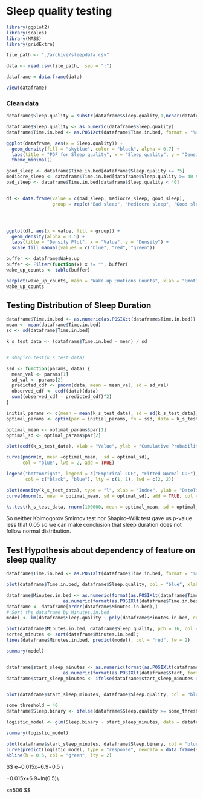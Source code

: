 # Sleep quality testing

```r
library(ggplot2)
library(scales)
library(MASS)
library(gridExtra)
```

```r

file_path <- "./archive/sleepdata.csv"

data <- read.csv(file_path,  sep = ";")

dataframe = data.frame(data)

View(dataframe)
```

### Clean data

```r
dataframe$Sleep.quality = substr(dataframe$Sleep.quality,1,nchar(dataframe$Sleep.quality)-1)

dataframe$Sleep.quality <- as.numeric(dataframe$Sleep.quality)
dataframe$Time.in.bed <- as.POSIXct(dataframe$Time.in.bed, format = "%H:%M")
```

```r
ggplot(dataframe, aes(x = Sleep.quality)) +
  geom_density(fill = "skyblue", color = "black", alpha = 0.7) +
  labs(title = "PDF for Sleep quality", x = "Sleep quality", y = "Density") +
  theme_minimal()


```

```r


good_sleep <- dataframe$Time.in.bed[dataframe$Sleep.quality >= 75]
mediocre_sleep <- dataframe$Time.in.bed[dataframe$Sleep.quality >= 40 & dataframe$Sleep.quality <= 75]
bad_sleep <- dataframe$Time.in.bed[dataframe$Sleep.quality < 40]


df <- data.frame(value = c(bad_sleep, mediocre_sleep, good_sleep),
                 group = rep(c("Bad sleep", "Mediocre sleep", "Good sleep"), times = c(32, 368, 518)))




ggplot(df, aes(x = value, fill = group)) +
  geom_density(alpha = 0.5) +
  labs(title = "Density Plot", x = "Value", y = "Density") +
  scale_fill_manual(values = c("blue", "red", "green"))

```

```r
buffer <- dataframe$Wake.up
buffer <- Filter(function(x) x != "", buffer)
wake_up_counts <- table(buffer)

barplot(wake_up_counts, main = "Wake-up Emotions Counts", xlab = "Emotions", ylab = "Count")
wake_up_counts
```

## Testing Distribution of Sleep Duration

```r
dataframe$Time.in.bed <- as.numeric(as.POSIXct(dataframe$Time.in.bed))
mean <- mean(dataframe$Time.in.bed)
sd <- sd(dataframe$Time.in.bed)

k_s_test_data <- (dataframe$Time.in.bed - mean) / sd
```

```         
```

```r
# shapiro.test(k_s_test_data)
```

```r
ssd <- function(params, data) {
  mean_val <- params[1]
  sd_val <- params[2]
  predicted_cdf <- pnorm(data, mean = mean_val, sd = sd_val)
  observed_cdf <- ecdf(data)(data)
  sum((observed_cdf - predicted_cdf)^2)
}

initial_params <- c(mean = mean(k_s_test_data), sd = sd(k_s_test_data))
optimal_params <- optim(par = initial_params, fn = ssd, data = k_s_test_data)

optimal_mean <- optimal_params$par[1]
optimal_sd <- optimal_params$par[2]

plot(ecdf(k_s_test_data), xlab = "Value", ylab = "Cumulative Probability", main = "Empirical CDF")

curve(pnorm(x, mean =optimal_mean,  sd = optimal_sd), 
      col = "blue", lwd = 2, add = TRUE)

legend("bottomright", legend = c("Empirical CDF", "Fitted Normal CDF"), 
       col = c("black", "blue"), lty = c(1, 1), lwd = c(2, 2))
```

```r
plot(density(k_s_test_data), type = "l", xlab = "Index", ylab = "DateTime")
curve(dnorm(x, mean = optimal_mean, sd = optimal_sd), add = TRUE, col = "red")
```

```r
ks.test(k_s_test_data, rnorm(100000, mean = optimal_mean, sd = optimal_sd))
```

So neither Kolmogorov Smirnov test nor Shapiro--Wilk test gave us p-value less that 0.05 so we can make conclusion that sleep duration does not follow normal distribution.

## Test Hypothesis about dependency of feature on sleep quality

```r
dataframe$Time.in.bed <- as.POSIXlt(dataframe$Time.in.bed, format = "%H:%M")

plot(dataframe$Time.in.bed, dataframe$Sleep.quality, col = "blue", xlab = "Date", ylab = "Time in Bed", main = "Time in Bed Over Time")
```

```r
dataframe$Minutes.in.bed <- as.numeric(format(as.POSIXlt(dataframe$Time.in.bed, format = "%H:%M"), "%H")) * 60 +
                     as.numeric(format(as.POSIXlt(dataframe$Time.in.bed, format = "%H:%M"), "%M"))
dataframe <- dataframe[order(dataframe$Minutes.in.bed),]
# Sort the dataframe by Minutes.in.bed
model <- lm(dataframe$Sleep.quality ~ poly(dataframe$Minutes.in.bed, degree = 2) + dataframe$Minutes.in.bed, data = df)

plot(dataframe$Minutes.in.bed, dataframe$Sleep.quality, pch = 16, col = "blue", xlab = "Minutes in Bed", ylab = "Sleep quality", main = "Linear Model: Sleep quality over sleep duration")
sorted_minutes <- sort(dataframe$Minutes.in.bed);
lines(dataframe$Minutes.in.bed, predict(model), col = "red", lw = 2)
```

```r
summary(model)
```

```r
```

```r
dataframe$start_sleep_minutes <- as.numeric(format(as.POSIXlt(dataframe$Start, format = "%Y-%m-%d %H:%M:"), "%H")) * 60 +
                     as.numeric(format(as.POSIXlt(dataframe$Start, format = "%Y-%m-%d %H:%M:"), "%M"))
dataframe$start_sleep_minutes <- ifelse(dataframe$start_sleep_minutes >= 1200, dataframe$start_sleep_minutes - 1200, dataframe$start_sleep_minutes + 240)


plot(dataframe$start_sleep_minutes, dataframe$Sleep.quality, col = "blue", xlab = "Date", ylab = "Time in Bed", main = "Time in Bed Over Time")
```

```r
some_threshold = 40
dataframe$Sleep.binary <- ifelse(dataframe$Sleep.quality >= some_threshold, 1, 0)

logistic_model <- glm(Sleep.binary ~ start_sleep_minutes, data = dataframe, family = binomial(link = "logit"))

summary(logistic_model)

plot(dataframe$start_sleep_minutes, dataframe$Sleep.binary, col = "blue", xlab = "Start Sleep Minutes", ylab = "Sleep Quality (Binary)", main = "Logistic Regression: Sleep Quality Prediction")
curve(predict(logistic_model, type = "response", newdata = data.frame(start_sleep_minutes = x)), col = "red", lw = 2, add = TRUE)
abline(h = 0.5, col = "green", lty = 2)
```

$$ e−0.015x+6.9=0.5 \\

−0.015x+6.9=ln⁡(0.5)\\

x≈506 $$

```r

```
